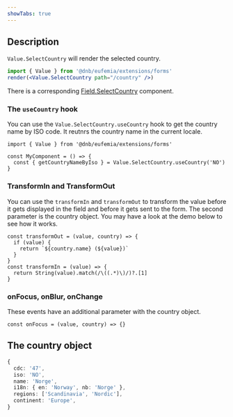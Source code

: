 ```yaml
---
showTabs: true
---
```


## Description

`Value.SelectCountry` will render the selected country.

```jsx
import { Value } from '@dnb/eufemia/extensions/forms'
render(<Value.SelectCountry path="/country" />)
```

There is a corresponding [Field.SelectCountry](/uilib/extensions/forms/feature-fields/SelectCountry) component.

### The `useCountry` hook

You can use the `Value.SelectCountry.useCountry` hook to get the country name by ISO code. It reutnrs the country name in the current locale.

```tsx
import { Value } from '@dnb/eufemia/extensions/forms'

const MyComponent = () => {
  const { getCountryNameByIso } = Value.SelectCountry.useCountry('NO')
}
```

### TransformIn and TransformOut

You can use the `transformIn` and `transformOut` to transform the value before it gets displayed in the field and before it gets sent to the form. The second parameter is the country object. You may have a look at the demo below to see how it works.

```tsx
const transformOut = (value, country) => {
  if (value) {
    return `${country.name} (${value})`
  }
}
const transformIn = (value) => {
  return String(value).match(/\((.*)\)/)?.[1]
}
```

### onFocus, onBlur, onChange

These events have an additional parameter with the country object.

```tsx
const onFocus = (value, country) => {}
```

## The country object

```ts
{
  cdc: '47',
  iso: 'NO',
  name: 'Norge',
  i18n: { en: 'Norway', nb: 'Norge' },
  regions: ['Scandinavia', 'Nordic'],
  continent: 'Europe',
}
```
